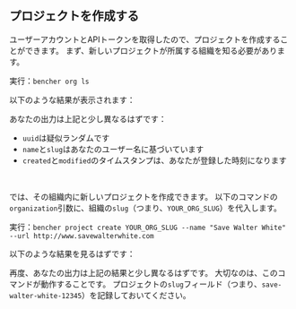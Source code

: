 
## プロジェクトを作成する

ユーザーアカウントとAPIトークンを取得したので、プロジェクトを作成することができます。
まず、新しいプロジェクトが所属する組織を知る必要があります。

実行：`bencher org ls`

以下のような結果が表示されます：

<QSOrgLsOutput />

あなたの出力は上記と少し異なるはずです：
- `uuid`は疑似ランダムです
- `name`と`slug`はあなたのユーザー名に基づいています
- `created`と`modified`のタイムスタンプは、あなたが登録した時刻になります

<br />

では、その組織内に新しいプロジェクトを作成できます。
以下のコマンドの`organization`引数に、組織の`slug`（つまり、`YOUR_ORG_SLUG`）を代入します。

実行：`bencher project create YOUR_ORG_SLUG --name "Save Walter White" --url http://www.savewalterwhite.com`

以下のような結果を見るはずです：

<QSProjectCreateOutput />

再度、あなたの出力は上記の結果と少し異なるはずです。
大切なのは、このコマンドが動作することです。
プロジェクトの`slug`フィールド（つまり、`save-walter-white-12345`）を記録しておいてください。